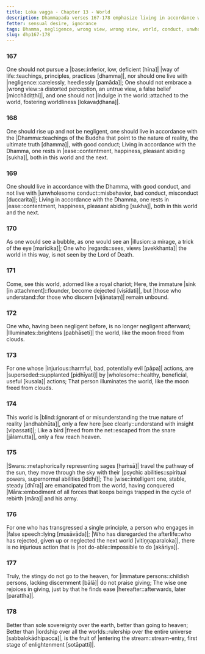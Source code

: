 ```yaml
---
title: Loka vagga - Chapter 13 - World
description: Dhammapada verses 167-178 emphasize living in accordance with the Dhamma, avoiding negligence, not embrace wrong view, and not indulging in the world. One should rise up, live with good conduct, and not live with unwholesome conduct. The world is blind, and only a few see clearly. Swans travel the pathway of the sun, and the wise are emancipated from the world.
fetter: sensual desire, ignorance
tags: Dhamma, negligence, wrong view, wrong view, world, conduct, unwholesome, blind, swans, wise, emancipated, psychic ability, ease, heaven, dhp
slug: dhp167-178
---
```


### 167

One should not pursue a |base::inferior, low, deficient [hīna]| |way of life::teachings, principles, practices [dhamma]|,
nor should one live with |negligence::carelessly, heedlessly [pamāda]|;
One should not embrace a |wrong view::a distorted perception, an untrue view, a false belief [micchādiṭṭhi]|,
and one should not |indulge in the world::attached to the world, fostering worldliness [lokavaḍḍhana]|.

### 168

One should rise up and not be negligent,
one should live in accordance with the |Dhamma::teachings of the Buddha that point to the nature of reality, the ultimate truth [dhamma]|, with good conduct;
Living in accordance with the Dhamma, one rests in |ease::contentment, happiness, pleasant abiding [sukha]|,
both in this world and the next.

### 169

One should live in accordance with the Dhamma, with good conduct,
and not live with |unwholesome conduct::misbehavior, bad conduct, misconduct [duccarita]|;
Living in accordance with the Dhamma, one rests in |ease::contentment, happiness, pleasant abiding [sukha]|,
both in this world and the next.

### 170

As one would see a bubble,
as one would see an |illusion::a mirage, a trick of the eye [marīcika]|;
One who |regards::sees, views [avekkhanta]| the world in this way,
is not seen by the Lord of Death.

### 171

Come, see this world,
adorned like a royal chariot;
Here, the immature |sink [in attachment]::flounder, become dejected [visīdati]|,
but |those who understand::for those who discern [vijānataṃ]| remain unbound.

### 172

One who, having been negligent before,
is no longer negligent afterward;
|Illuminates::brightens [pabhāseti]| the world,
like the moon freed from clouds.

### 173

For one whose |injurious::harmful, bad, potentially evil [pāpa]| actions,
are |superseded::supplanted [pidhīyati]| by |wholesome::healthy, beneficial, useful [kusala]| actions;
That person illuminates the world,
like the moon freed from clouds.

### 174

This world is |blind::ignorant of or misunderstanding the true nature of reality [andhabhūta]|,
only a few here |see clearly::understand with insight [vipassati]|;
Like a bird |freed from the net::escaped from the snare [jālamutta]|,
only a few reach heaven.

### 175

|Swans::metaphorically representing sages [haṁsā]| travel the pathway of the sun,
they move through the sky with their |psychic abilities::spiritual powers, supernormal abilities [iddhi]|;
The |wise::intelligent one, stable, steady [dhīra]| are emancipated from the world,
having conquered |Māra::embodiment of all forces that keeps beings trapped in the cycle of rebirth [māra]| and his army.

### 176

For one who has transgressed a single principle,
a person who engages in |false speech::lying [musāvāda]|;
|Who has disregarded the afterlife::who has rejected, given up or neglected the next world [vitiṇṇaparaloka]|,
there is no injurious action that is |not do-able::impossible to do [akāriya]|.

### 177

Truly, the stingy do not go to the heaven,
for |immature persons::childish persons, lacking discernment [bālā]| do not praise giving;
The wise one rejoices in giving,
just by that he finds ease |hereafter::afterwards, later [parattha]|.

### 178

Better than sole sovereignty over the earth,
better than going to heaven;
Better than |lordship over all the worlds::rulership over the entire universe [sabbalokādhipacca]|,
is the fruit of |entering the stream::stream-entry, first stage of enlightenment [sotāpatti]|.